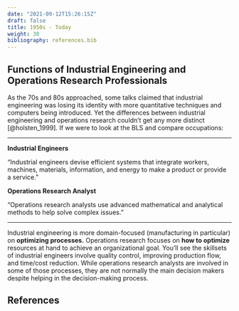 ```yaml
---
date: "2021-09-12T15:26:15Z"
draft: false
title: 1950s - Today
weight: 30
bibliography: references.bib
---
```


## Functions of Industrial Engineering and Operations Research Professionals

As the 70s and 80s approached, some talks claimed that industrial engineering was
losing its identity with more quantitative techniques and computers being 
introduced. Yet the differences between industrial engineering and operations 
research couldn't get any more distinct [@holsten_1999]. If we were to look at 
the BLS and compare occupations:

---

**Industrial Engineers**

"Industrial engineers devise efficient systems that integrate workers, machines, 
materials, information, and energy to make a product or provide a service."

**Operations Research Analyst**

"Operations research analysts use advanced mathematical and analytical methods 
to help solve complex issues."

---

Industrial engineering is more domain-focused (manufacturing in particular) on 
**optimizing processes.** Operations research focuses on **how to optimize** 
resources at hand to achieve an organizational goal. You'll see the skillsets of
industrial engineers involve quality control, improving production flow, and
time/cost reduction. While operations research analysts are involved in some of
those processes, they are not normally the main decision makers despite helping
in the decision-making process.

## References